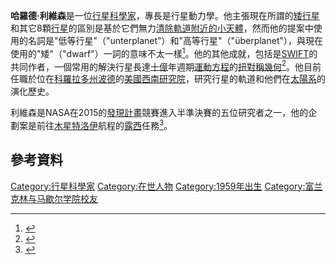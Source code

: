{{Infobox scientist
|name              =哈羅德·利維森（Harold F. Levison）
|image             = LevisonH-full.jpg
|image_size        = 
|birth_date        = 1959年3月1日
|birth_place       = [[賓夕法尼亞州|賓夕法尼亞州]][[費城|費城]]
|death_date        = 
|death_place       = 
|residence         = 
|citizenship       = 
|nationality       = [[美國|美國]]
|ethnicity         = 
|fields            = [[天文學家|天文學家]]
|workplaces        = [[美國西南研究院|美國西南研究院]]
|alma_mater        = [[富蘭克林·馬歇爾學院|富蘭克林·馬歇爾學院]]
|doctoral_advisor  = [[D._O._Richstone|D. O. Richstone]]
|doctoral_students = 
|known_for         = 
|influences        = 
|influenced        = 
|awards            = 
|signature         =
|footnotes         =
}}
'''哈羅德·利維森'''是一位[[行星科學|行星科學家]]，專長是行星動力學。他主張現在所謂的[[矮行星|矮行星]]和其它8顆[[行星|行星]]的區別是基於它們無力[[清除鄰近的小天體|清除軌道附近的小天體]]，然而他的提案中使用的名詞是"低等行星"（"unterplanet"）和"高等行星"（"überplanet"），與現在使用的"矮"（"dwarf"）一詞的意味不太一樣<ref name="Stern 2002">{{cite journal | last=Stern | first=S. Alan | author2=Levison, Harold F. | date=2002 | title=Regarding the criteria for planethood and proposed planetary classification schemes | url=http://www.boulder.swri.edu/~hal/PDF/planet_def.pdf | format=[[PDF|PDF]] | journal=Highlights of Astronomy | volume=12 | pages=205–213, as presented at the XXIVth General Assembly of the IAU–2000 [Manchester, UK, 7–18 August 2000] | access-date=2016-06-29 | archive-date=2015-09-23 | archive-url=https://web.archive.org/web/20150923220319/http://www.boulder.swri.edu/~hal/PDF/planet_def.pdf | dead-url=no }}</ref>。他的其他成就，包括是[[史威福特_(科學軟體)|SWIFT]]的共同作者，一個常用的解決行星長達[[1000000000|十億]]年週期[[運動方程|運動方程]]的[[辛几何|扭對稱幾何]]<ref>{{cite web |title=Solar System Dynamics: Planet V and Lunar Late Heavy Bombardment |author=Dennis Ward |date=2002 |url=http://eo.ucar.edu/staff/dward/sao/dward617paper.pdf |accessdate=2009-01-01 |deadurl=yes |archiveurl=https://web.archive.org/web/20080705190558/http://eo.ucar.edu/staff/dward/sao/dward617paper.pdf |archivedate=2008-07-05 }}</ref>。他目前任職於位在[[科羅拉多州|科羅拉多州]][[波德_(科羅拉多州)|波德]]的[[美國西南研究院|美國西南研究院]]，研究行星的軌道和他們在[[太陽系|太陽系]]的演化歷史。

利維森是NASA在2015的[[Discovery_Program|發現計畫]]競賽進入半準決賽的五位研究者之一，他的企劃案是前往[[特洛伊小行星|木星特洛伊]]航程的[[露西_(太空船)|露西]]任務<ref>{{cite web|last1=Brown, Cantillo|first1=Dwayne C., Laurie|title=NASA Selects Investigations for Future Key Planetary Mission|url=http://www.nasa.gov/press-release/nasa-selects-investigations-for-future-key-planetary-mission|website=nasa.gov|publisher=NASA|accessdate=5 October 2015|archive-date=2015-10-01|archive-url=https://web.archive.org/web/20151001105318/http://www.nasa.gov/press-release/nasa-selects-investigations-for-future-key-planetary-mission/|dead-url=no}}</ref>。

== 參考資料 ==
{{reflist}}

{{DEFAULTSORT:Levison, Harold F.}}
[[Category:行星科學家|Category:行星科學家]]
[[Category:在世人物|Category:在世人物]]
[[Category:1959年出生|Category:1959年出生]]
[[Category:富兰克林与马歇尔学院校友|Category:富兰克林与马歇尔学院校友]]